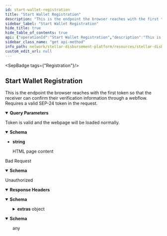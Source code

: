 ```yaml
---
id: start-wallet-registration
title: "Start Wallet Registration"
description: "This is the endpoint the browser reaches with the first token so that the receiver can confirm their verification information through a webflow. Requires a valid SEP-24 token in the request."
sidebar_label: "Start Wallet Registration"
hide_title: true
hide_table_of_contents: true
api: {"operationId":"Start Wallet Registration","description":"This is the endpoint the browser reaches with the first token so that the receiver can confirm their verification information through a webflow. Requires a valid SEP-24 token in the request.","tags":["Registration"],"parameters":[{"name":"token","in":"query","description":"The SEP-24 token used for authentication","required":true,"schema":{"type":"string"}},{"name":"transaction_id","in":"query","description":"The transaction id associated with the SEP-24 token","required":true,"schema":{"type":"string"}}],"responses":{"200":{"description":"Token is valid and the webpage will be loaded normally.","content":{"text/html":{"schema":{"type":"string","description":"HTML page content"}}}},"400":{"description":"Bad Request","content":{"text/html":{"schema":{"type":"object","properties":{"message":{"type":"string","description":"Details about the error"}}}}}},"401":{"description":"Unauthorized","headers":{},"content":{"text/html":{"schema":{"type":"object","properties":{"error":{"type":"string"},"extras":{"type":"object","properties":{"status":{"type":"number"},"message":{"type":"string"}}}},"example":{"error":"Not authorized","extras":{"status":401,"message":"Not authorized"}}}},"application/json":{"examples":{"response":{"value":{"error":"Not authorized","extras":{"status":401,"message":"Not authorized"}}}}}}}},"method":"get","path":"/wallet-registration/start","securitySchemes":{"BearerAuth":{"type":"apiKey","name":"Authorization","in":"header","description":"JWT used for authentication, signed with an ES256 private key."}},"info":{"title":"Stellar Disbursement Platform API","version":"","description":"The Stellar Disbursement Platform (SDP) is a tool built for organizations to make bulk payments to a group of recipients over the Stellar network. You can read more about using the SDP [here](https://developers.stellar.org/docs/category/use-the-stellar-disbursement-platform)."},"postman":{"name":"Start Wallet Registration","description":{"content":"This is the endpoint the browser reaches with the first token so that the receiver can confirm their verification information through a webflow. Requires a valid SEP-24 token in the request.","type":"text/plain"},"url":{"path":["wallet-registration","start"],"host":["{{baseUrl}}"],"query":[{"disabled":false,"description":{"content":"(Required) The SEP-24 token used for authentication","type":"text/plain"},"key":"token","value":""},{"disabled":false,"description":{"content":"(Required) The transaction id associated with the SEP-24 token","type":"text/plain"},"key":"transaction_id","value":""}],"variable":[]},"header":[{"key":"Accept","value":"text/html"}],"method":"GET"}}
sidebar_class_name: "get api-method"
info_path: network/stellar-disbursement-platform/resources/stellar-disbursement-platform-api
custom_edit_url: null
---
```



<SepBadge tags={"Registration"}/>


## Start Wallet Registration



This is the endpoint the browser reaches with the first token so that the receiver can confirm their verification information through a webflow. Requires a valid SEP-24 token in the request.

<details style={{"marginBottom":"1rem"}} data-collapsed={false} open={true}><summary style={{}}><strong>Query Parameters</strong></summary><div><ul><ParamsItem className={"paramsItem"} param={{"name":"token","in":"query","description":"The SEP-24 token used for authentication","required":true,"schema":{"type":"string"}}}></ParamsItem><ParamsItem className={"paramsItem"} param={{"name":"transaction_id","in":"query","description":"The transaction id associated with the SEP-24 token","required":true,"schema":{"type":"string"}}}></ParamsItem></ul></div></details><div><ApiTabs><TabItem label={"200"} value={"200"}><div>

Token is valid and the webpage will be loaded normally.

</div><div><MimeTabs schemaType={"response"}><TabItem label={"text/html"} value={"text/html"}><SchemaTabs><TabItem label={"Schema"} value={"Schema"}><details style={{}} data-collapsed={false} open={true}><summary style={{"textAlign":"left"}}><strong>Schema</strong></summary><div style={{"textAlign":"left","marginLeft":"1rem"}}></div><ul style={{"marginLeft":"1rem"}}><li><div><strong>string</strong><div style={{"marginTop":"var(--ifm-table-cell-padding)"}}>

HTML page content

</div></div></li></ul></details></TabItem></SchemaTabs></TabItem></MimeTabs></div></TabItem><TabItem label={"400"} value={"400"}><div>

Bad Request

</div><div><MimeTabs schemaType={"response"}><TabItem label={"text/html"} value={"text/html"}><SchemaTabs><TabItem label={"Schema"} value={"Schema"}><details style={{}} data-collapsed={false} open={true}><summary style={{"textAlign":"left"}}><strong>Schema</strong></summary><div style={{"textAlign":"left","marginLeft":"1rem"}}></div><ul style={{"marginLeft":"1rem"}}><SchemaItem collapsible={false} name={"message"} required={false} schemaName={"string"} qualifierMessage={undefined} schema={{"type":"string","description":"Details about the error"}}></SchemaItem></ul></details></TabItem><TabItem label={"Example (from schema)"} value={"Example (from schema)"}><ResponseSamples responseExample={"{\n  \"message\": \"string\"\n}"} language={"json"}></ResponseSamples></TabItem></SchemaTabs></TabItem></MimeTabs></div></TabItem><TabItem label={"401"} value={"401"}><div>

Unauthorized

</div><details style={{"textAlign":"left","marginBottom":"1rem"}} data-collaposed={true} open={false}><summary style={{}}><strong>Response Headers</strong></summary><ul style={{"marginLeft":"1rem"}}></ul></details><div><MimeTabs schemaType={"response"}><TabItem label={"text/html"} value={"text/html"}><SchemaTabs><TabItem label={"Schema"} value={"Schema"}><details style={{}} data-collapsed={false} open={true}><summary style={{"textAlign":"left"}}><strong>Schema</strong></summary><div style={{"textAlign":"left","marginLeft":"1rem"}}></div><ul style={{"marginLeft":"1rem"}}><SchemaItem collapsible={false} name={"error"} required={false} schemaName={"string"} qualifierMessage={undefined} schema={{"type":"string"}}></SchemaItem><SchemaItem collapsible={true} className={"schemaItem"}><details style={{}}><summary style={{}}><strong>extras</strong><span style={{"opacity":"0.6"}}> object</span></summary><div style={{"marginLeft":"1rem"}}><SchemaItem collapsible={false} name={"status"} required={false} schemaName={"number"} qualifierMessage={undefined} schema={{"type":"number"}}></SchemaItem><SchemaItem collapsible={false} name={"message"} required={false} schemaName={"string"} qualifierMessage={undefined} schema={{"type":"string"}}></SchemaItem></div></details></SchemaItem></ul></details></TabItem><TabItem label={"Example (from schema)"} value={"Example (from schema)"}><ResponseSamples responseExample={"{\n  \"error\": \"Not authorized\",\n  \"extras\": {\n    \"status\": 401,\n    \"message\": \"Not authorized\"\n  }\n}"} language={"json"}></ResponseSamples></TabItem></SchemaTabs></TabItem><TabItem label={"application/json"} value={"application/json"}><SchemaTabs><TabItem label={"Schema"} value={"Schema"}><details style={{}} data-collapsed={false} open={true}><summary style={{"textAlign":"left"}}><strong>Schema</strong></summary><div style={{"textAlign":"left","marginLeft":"1rem"}}></div><ul style={{"marginLeft":"1rem"}}>any</ul></details></TabItem><TabItem label={"response"} value={"response"}><ResponseSamples responseExample={"{\n  \"error\": \"Not authorized\",\n  \"extras\": {\n    \"status\": 401,\n    \"message\": \"Not authorized\"\n  }\n}"} language={"json"}></ResponseSamples></TabItem></SchemaTabs></TabItem></MimeTabs></div></TabItem></ApiTabs></div>
